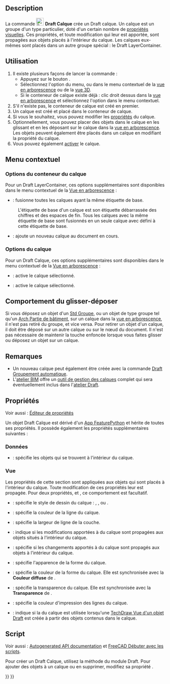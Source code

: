 <languages/>

{{Docnav/fr
|[[Draft_ToggleGrid/fr|Basculer la grille]]
|[[Draft_LayerManager/fr|Gestionnaire de calques]]
|[[Draft_Workbench/fr|Atelier Draft]]
|IconL=Draft_ToggleGrid.svg
|IconR=Draft_LayerManager.svg
|IconC=Workbench_Draft.svg
}}

{{GuiCommand/fr
|Name=Draft Layer
|Name/fr=Draft Calque
|MenuLocation=Utilitaires → Calque
|Workbenches=[[Draft_Workbench/fr|Draft]]
|Version=0.19
|SeeAlso=[[Draft_AutoGroup/fr|Draft Groupement automatique]], [[Draft_LayerManager/fr|Gestionnaire de calques]]
}}

==Description==

La commande [[Image:Draft_Layer.svg|24px]] '''Draft Calque''' crée un Draft calque. Un calque est un groupe d'un type particulier, doté d'un certain nombre de [[#Vue|propriétés visuelles]]. Ces propriétés, et toute modification qui leur est apportée, sont propagées aux objets placés à l'intérieur du calque. Les calques eux-mêmes sont placés dans un autre groupe spécial : le Draft LayerContainer.

<span id="Usage"></span>
==Utilisation==

# Il existe plusieurs façons de lancer la commande :
#* Appuyez sur le bouton {{Button|[[Image:Draft_Layer.svg|16px]] [[Draft_Layer/fr|Calque]]}}.
#* Sélectionnez l'option {{MenuCommand|Utilitaires → [[Image:Draft_Layer.svg|16px]] Calque}} du menu, ou dans le menu contextuel de la [[Tree_view/fr|vue en arborescence]] ou de la [[3D_view/fr|vue 3D]].
#* Si le conteneur de calque existe déjà : clic droit dessus dans la [[Tree_view/fr|vue en arborescence]] et sélectionnez l'option {{MenuCommand|[[Image:Draft_NewLayer.svg|16px]] Ajouter un nouveau calque}} dans le menu contextuel.
# S'il n'existe pas, le conteneur de calque est créé en premier.
# Un calque est créé et placé dans le conteneur de calque.
# Si vous le souhaitez, vous pouvez modifier les [[#Propri.C3.A9t.C3.A9s|propriétés]] du calque.
# Optionnellement, vous pouvez placer des objets dans le calque en les glissant et en les déposant sur le calque dans la [[Tree_view/fr|vue en arborescence]]. Les objets peuvent également être placés dans un calque en modifiant la propriété {{PropertyData|Group}} du calque.
# Vous pouvez également [[#Options_du_calque|activer]] le calque.

<span id="Context_menu"></span>
== Menu contextuel ==

<span id="Layer_container_options"></span>
=== Options du conteneur du calque ===

Pour un Draft LayerContainer, ces options supplémentaires sont disponibles dans le menu contextuel de la [[Tree_view/fr|Vue en arborescence]] :

* {{MenuCommand|[[Image:Draft_Layer.svg|16px]] Fusionner les calques en double}} : fusionne toutes les calques ayant la même étiquette de base.
: L'étiquette de base d'un calque est son étiquette {{PropertyData|Label}} débarrassée des chiffres et des espaces de fin. Tous les calques avec la même étiquette de base sont fusionnés en un seule calque avec {{PropertyData|Label}} défini à cette étiquette de base.
* {{MenuCommand|[[Image:Draft_NewLayer.svg|16px]] Ajouter un nouveau calque}} : ajoute un nouveau calque au document en cours.

<span id="Layer_options"></span>
=== Options du calque ===

Pour un Draft Calque, ces options supplémentaires sont disponibles dans le menu contextuel de la [[Tree_view/fr|Vue en arborescence]] :

* {{MenuCommand|[[Image:button_right.svg|16px]] [[Draft_AutoGroup/fr|Activer ce calque]]}} : active le calque sélectionné.
* {{MenuCommand|[[Image:Draft_SelectGroup.svg|16px]] [[Draft_SelectGroup/fr|Sélectionner le contenu du calque]]}} : active le calque sélectionné.

<span id="Drag_and_drop_behavior"></span>
== Comportement du glisser-déposer ==

{{Version/fr|0.21}}

Si vous déposez un objet d'un [[Std_Group/fr|Std Groupe]], ou un objet de type groupe tel qu'un [[Arch_BuildingPart/fr|Arch Partie de bâtiment]], sur un calque dans la [[Tree_view/fr|vue en arborescence]], il n'est pas retiré du groupe, et vice versa. Pour retirer un objet d'un calque, il doit être déposé sur un autre calque ou sur le nœud du document. Il n'est pas nécessaire de maintenir la touche {{KEY|Ctrl}} enfoncée lorsque vous faites glisser ou déposez un objet sur un calque.

<span id="Notes"></span>
== Remarques ==

* Un nouveau calque peut également être créée avec la commande [[Draft_AutoGroup/fr|Draft Groupement automatique]].
* L'[[BIM_Workbench/fr|atelier BIM]] offre un [[BIM_Layers/fr|outil de gestion des calques]] complet qui sera éventuellement inclus dans l'[[Draft_Workbench/fr|atelier Draft]].

<span id="Properties"></span>
== Propriétés ==

Voir aussi : [[Property_editor/fr|Éditeur de propriétés]]

Un objet Draft Calque est dérivé d'un [[App_FeaturePython/fr|App FeaturePython]] et hérite de toutes ses propriétés. Il possède également les propriétés supplémentaires suivantes :

<span id="Data"></span>
=== Données ===

{{TitleProperty|Layer}}

* {{PropertyData|Group|LinkList}} : spécifie les objets qui se trouvent à l'intérieur du calque.

<span id="View"></span>
=== Vue ===

{{TitleProperty|Layer}}

Les propriétés de cette section sont appliquées aux objets qui sont placés à l'intérieur du calque. Toute modification de ces propriétés leur est propagée. Pour deux propriétés, {{PropertyView|Line Color}} et {{PropertyView|Shape Color}}, ce comportement est facultatif.

* {{PropertyView|Draw Style|Enumeration}} : spécifie le style de dessin du calque : {{value|Solid}}, {{value|Dashed}}, {{value|Dotted}} ou {{value|Dashdot}}.
* {{PropertyView|Line Color|Color}} : spécifie la couleur de la ligne du calque.
* {{PropertyView|Line Width|Float}} : spécifie la largeur de ligne de la couche.
* {{PropertyView|Override Line Color Children|Bool}} : indique si les modifications apportées à {{PropertyView|Line Color}} du calque sont propagées aux objets situés à l'intérieur du calque.
* {{PropertyView|Override Shape Appearance Children|Bool}} : spécifie si les changements apportés à {{PropertyView|Shape Appearance}} du calque sont propagés aux objets à l'intérieur du calque. {{Version/fr|1.0}}
* {{PropertyView|Shape Appearance|MaterialList}} : spécifie l'apparence de la forme du calque. {{Version/fr|1.0}}
* {{PropertyView|Shape Color|Color|hidden}} : spécifie la couleur de la forme du calque. Elle est synchronisée avec la '''Couleur diffuse''' de {{PropertyView|Shape Appearance}}.
* {{PropertyView|Transparence|Percent}} : spécifie la transparence du calque. Elle est synchronisée avec la '''Transparence''' de {{PropertyView|Shape Appearance}}.

{{TitleProperty|Print}}

* {{PropertyView|Line Print Color|Color}} : spécifie la couleur d'impression des lignes du calque.
* {{PropertyView|Use Print Color|Bool}} : indique si la {{PropertyView|Line Print Color|}} du calque est utilisée lorsqu'une [[TechDraw_DraftView/fr|TechDraw Vue d'un objet Draft]] est créée à partir des objets contenus dans le calque.

<span id="Scripting"></span>
== Script ==

Voir aussi : [https://freecad.github.io/SourceDoc/ Autogenerated API documentation] et [[FreeCAD_Scripting_Basics/fr|FreeCAD Débuter avec les scripts]].

Pour créer un Draft Calque, utilisez la méthode {{incode|make_layer}} du module Draft. Pour ajouter des objets à un calque ou en supprimer, modifiez sa propriété {{incode|Group}}.

{{Code|code=
import FreeCAD as App
import Draft

doc = App.newDocument()

layer = Draft.make_layer(line_color=(1.0, 0.0, 0.0, 0.0),
                         shape_color=(1.0, 1.0, 0.0, 0.0))

polygon1 = Draft.make_polygon(5, radius=1000)
polygon2 = Draft.make_polygon(3, radius=500)
polygon3 = Draft.make_polygon(6, radius=220)
layer.Group = [polygon1, polygon2, polygon3]

doc.recompute()
}}


{{Docnav/fr
|[[Draft_ToggleGrid/fr|Basculer la grille]]
|[[Draft_LayerManager/fr|Gestionnaire de calques]]
|[[Draft_Workbench/fr|Atelier Draft]]
|IconL=Draft_ToggleGrid.svg
|IconR=Draft_LayerManager.svg
|IconC=Workbench_Draft.svg
}}

{{Draft Tools navi{{#translation:}}}}
{{Userdocnavi{{#translation:}}}}
